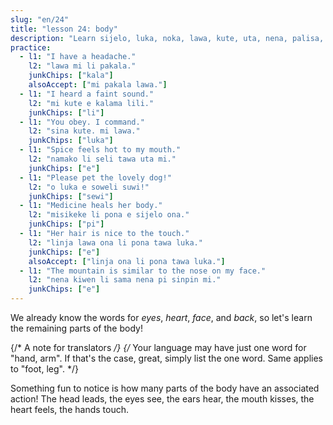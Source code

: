 ```yaml
---
slug: "en/24"
title: "lesson 24: body"
description: "Learn sijelo, luka, noka, lawa, kute, uta, nena, palisa, linja!"
practice:
  - l1: "I have a headache."
    l2: "lawa mi li pakala."
    junkChips: ["kala"]
    alsoAccept: ["mi pakala lawa."]
  - l1: "I heard a faint sound."
    l2: "mi kute e kalama lili."
    junkChips: ["li"]
  - l1: "You obey. I command."
    l2: "sina kute. mi lawa."
    junkChips: ["luka"]
  - l1: "Spice feels hot to my mouth."
    l2: "namako li seli tawa uta mi."
    junkChips: ["e"]
  - l1: "Please pet the lovely dog!"
    l2: "o luka e soweli suwi!"
    junkChips: ["sewi"]
  - l1: "Medicine heals her body."
    l2: "misikeke li pona e sijelo ona."
    junkChips: ["pi"]
  - l1: "Her hair is nice to the touch."
    l2: "linja lawa ona li pona tawa luka."
    junkChips: ["e"]
    alsoAccept: ["linja ona li pona tawa luka."]
  - l1: "The mountain is similar to the nose on my face."
    l2: "nena kiwen li sama nena pi sinpin mi."
    junkChips: ["e"]
---
```



We already know the words for *eyes*, *heart*, *face*, and *back*, so let's learn the remaining parts of the body!

<List>
  <Word sl="lawa" m="head; to lead" />
  <Word sl="kute" m="ear; to hear" />
  <Word sl="nena" m="bump, like a nose, hill, breast" />
  <Word sl="uta" m="mouth, lips; to kiss, to bite" />
  <Word sl="sijelo" m="body" />
  <Word sl="luka" m="hand, arm; to touch" />
  <Word sl="noka" m="foot, leg" />
  <Word sl="palisa" m="long hard thing, like a branch, rod, staff" />
  <Word sl="linja" m="long flexible thing, like a string, rope" />
</List>

{/* A note for translators */}
{/*
  Your language may have just one word for "hand, arm".
  If that's the case, great, simply list the one word.
  Same applies to "foot, leg".
*/}

Something fun to notice is how many parts of the body have an associated action! The head leads, the eyes see, the ears hear, the mouth kisses, the heart feels, the hands touch.

<List>
    <Sentence sl="mi wile suli e linja lawa mi." m="I want to grow out my hair." />
  <Sentence sl="jan lawa mi li kute e toki ike mi." m="My boss heard me running my mouth." />
  <Sentence sl="ilo lukin li pana e sitelen ante." m="The mirror gives off an inverse image." />
  <Sentence sl="sijelo mi li wile e lape." m="My body requires rest." />
  <Sentence sl="palisa luka mi li suli. palisa noka mi li lili." m="My fingers are larger than my toes." />
</List>

<Practice exercises={frontmatter.practice} />
